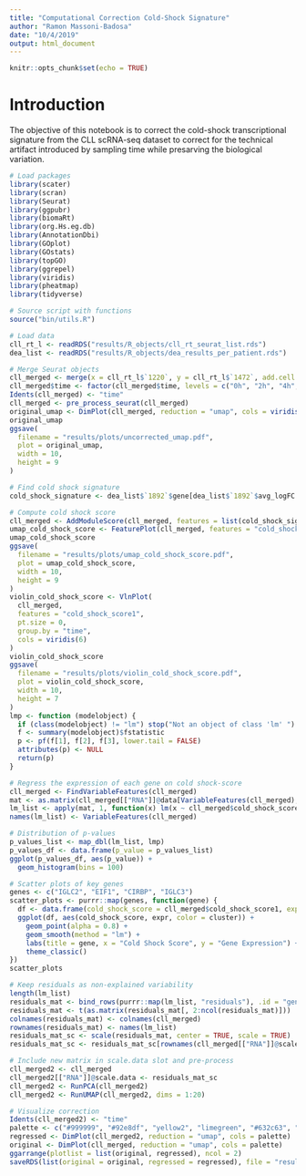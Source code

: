 ```yaml
---
title: "Computational Correction Cold-Shock Signature"
author: "Ramon Massoni-Badosa"
date: "10/4/2019"
output: html_document
---
```


```r
knitr::opts_chunk$set(echo = TRUE)
```

# Introduction
The objective of this notebook is to correct the cold-shock transcriptional signature from the CLL scRNA-seq dataset to correct for the technical artifact introduced by sampling time while presarving the biological variation.

```r
# Load packages
library(scater)
library(scran)
library(Seurat)
library(ggpubr)
library(biomaRt)
library(org.Hs.eg.db)
library(AnnotationDbi)
library(GOplot)
library(GOstats)
library(topGO)
library(ggrepel)
library(viridis)
library(pheatmap)
library(tidyverse)

# Source script with functions
source("bin/utils.R")

# Load data
cll_rt_l <- readRDS("results/R_objects/cll_rt_seurat_list.rds")
dea_list <- readRDS("results/R_objects/dea_results_per_patient.rds")

# Merge Seurat objects
cll_merged <- merge(x = cll_rt_l$`1220`, y = cll_rt_l$`1472`, add.cell.ids = c("1220", "1472"))
cll_merged$time <- factor(cll_merged$time, levels = c("0h", "2h", "4h", "6h", "8h", "24h"))
Idents(cll_merged) <- "time"
cll_merged <- pre_process_seurat(cll_merged)
original_umap <- DimPlot(cll_merged, reduction = "umap", cols = viridis(6), pt.size = 0.75)
original_umap
ggsave(
  filename = "results/plots/uncorrected_umap.pdf", 
  plot = original_umap, 
  width = 10, 
  height = 9
)

# Find cold shock signature
cold_shock_signature <- dea_list$`1892`$gene[dea_list$`1892`$avg_logFC > 0][1:200]

# Compute cold shock score
cll_merged <- AddModuleScore(cll_merged, features = list(cold_shock_signature), name = "cold_shock_score")
umap_cold_shock_score <- FeaturePlot(cll_merged, features = "cold_shock_score1", cols = viridis(20), pt.size = 0.75)
umap_cold_shock_score
ggsave(
  filename = "results/plots/umap_cold_shock_score.pdf", 
  plot = umap_cold_shock_score, 
  width = 10, 
  height = 9
)
violin_cold_shock_score <- VlnPlot(
  cll_merged, 
  features = "cold_shock_score1", 
  pt.size = 0, 
  group.by = "time",
  cols = viridis(6)
)
violin_cold_shock_score
ggsave(
  filename = "results/plots/violin_cold_shock_score.pdf", 
  plot = violin_cold_shock_score, 
  width = 10, 
  height = 7
)
lmp <- function (modelobject) {
  if (class(modelobject) != "lm") stop("Not an object of class 'lm' ")
  f <- summary(modelobject)$fstatistic
  p <- pf(f[1], f[2], f[3], lower.tail = FALSE)
  attributes(p) <- NULL
  return(p)
}

# Regress the expression of each gene on cold shock-score
cll_merged <- FindVariableFeatures(cll_merged)
mat <- as.matrix(cll_merged[["RNA"]]@data[VariableFeatures(cll_merged), ])
lm_list <- apply(mat, 1, function(x) lm(x ~ cll_merged$cold_shock_score1))
names(lm_list) <- VariableFeatures(cll_merged)

# Distribution of p-values
p_values_list <- map_dbl(lm_list, lmp)
p_values_df <- data.frame(p_value = p_values_list)
ggplot(p_values_df, aes(p_value)) +
  geom_histogram(bins = 100) 

# Scatter plots of key genes
genes <- c("IGLC2", "EIF1", "CIRBP", "IGLC3")
scatter_plots <- purrr::map(genes, function(gene) {
  df <- data.frame(cold_shock_score = cll_merged$cold_shock_score1, expr = cll_merged[["RNA"]]@data[gene,], cluster = cll_merged$donor)
  ggplot(df, aes(cold_shock_score, expr, color = cluster)) +
    geom_point(alpha = 0.8) +
    geom_smooth(method = "lm") +
    labs(title = gene, x = "Cold Shock Score", y = "Gene Expression") +
    theme_classic()
})
scatter_plots

# Keep residuals as non-explained variability
length(lm_list)
residuals_mat <- bind_rows(purrr::map(lm_list, "residuals"), .id = "gene")
residuals_mat <- t(as.matrix(residuals_mat[, 2:ncol(residuals_mat)]))
colnames(residuals_mat) <- colnames(cll_merged)
rownames(residuals_mat) <- names(lm_list)
residuals_mat_sc <- scale(residuals_mat, center = TRUE, scale = TRUE)
residuals_mat_sc <- residuals_mat_sc[rownames(cll_merged[["RNA"]]@scale.data), ]

# Include new matrix in scale.data slot and pre-process
cll_merged2 <- cll_merged
cll_merged2[["RNA"]]@scale.data <- residuals_mat_sc
cll_merged2 <- RunPCA(cll_merged2)
cll_merged2 <- RunUMAP(cll_merged2, dims = 1:20)

# Visualize correction
Idents(cll_merged2) <- "time"
palette <- c("#999999", "#92e8df", "yellow2", "limegreen", "#632c63", "#e4624e")
regressed <- DimPlot(cll_merged2, reduction = "umap", cols = palette)
original <- DimPlot(cll_merged, reduction = "umap", cols = palette)
ggarrange(plotlist = list(original, regressed), ncol = 2)
saveRDS(list(original = original, regressed = regressed), file = "results/R_objects/ggplots/umaps_original_corrected.rds")
```

